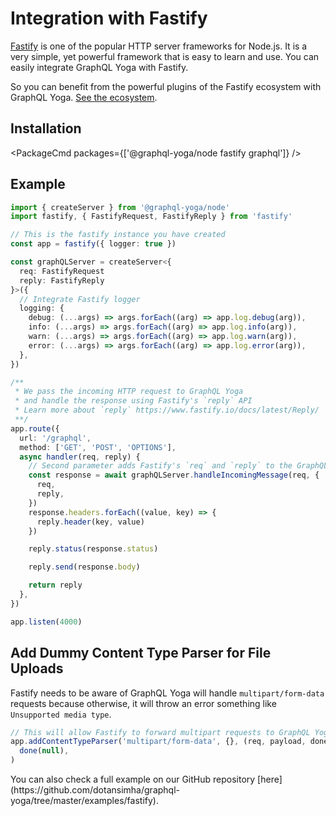 
# Integration with Fastify

[Fastify](https://fastify.io) is one of the popular HTTP server frameworks for Node.js. It is a very simple, yet powerful framework that is easy to learn and use.
You can easily integrate GraphQL Yoga with Fastify.

So you can benefit from the powerful plugins of the Fastify ecosystem with GraphQL Yoga.
[See the ecosystem](https://www.fastify.io/docs/latest/Guides/Ecosystem).

## Installation

<PackageCmd packages={['@graphql-yoga/node fastify graphql']} />

## Example

```ts
import { createServer } from '@graphql-yoga/node'
import fastify, { FastifyRequest, FastifyReply } from 'fastify'

// This is the fastify instance you have created
const app = fastify({ logger: true })

const graphQLServer = createServer<{
  req: FastifyRequest
  reply: FastifyReply
}>({
  // Integrate Fastify logger
  logging: {
    debug: (...args) => args.forEach((arg) => app.log.debug(arg)),
    info: (...args) => args.forEach((arg) => app.log.info(arg)),
    warn: (...args) => args.forEach((arg) => app.log.warn(arg)),
    error: (...args) => args.forEach((arg) => app.log.error(arg)),
  },
})

/**
 * We pass the incoming HTTP request to GraphQL Yoga
 * and handle the response using Fastify's `reply` API
 * Learn more about `reply` https://www.fastify.io/docs/latest/Reply/
 **/
app.route({
  url: '/graphql',
  method: ['GET', 'POST', 'OPTIONS'],
  async handler(req, reply) {
    // Second parameter adds Fastify's `req` and `reply` to the GraphQL Context
    const response = await graphQLServer.handleIncomingMessage(req, {
      req,
      reply,
    })
    response.headers.forEach((value, key) => {
      reply.header(key, value)
    })

    reply.status(response.status)

    reply.send(response.body)

    return reply
  },
})

app.listen(4000)
```

## Add Dummy Content Type Parser for File Uploads

Fastify needs to be aware of GraphQL Yoga will handle `multipart/form-data` requests because otherwise, it will throw an error something like `Unsupported media type`.

```ts
// This will allow Fastify to forward multipart requests to GraphQL Yoga
app.addContentTypeParser('multipart/form-data', {}, (req, payload, done) =>
  done(null),
)
```

<Callout>
  You can also check a full example on our GitHub repository
  [here](https://github.com/dotansimha/graphql-yoga/tree/master/examples/fastify).
</Callout>
